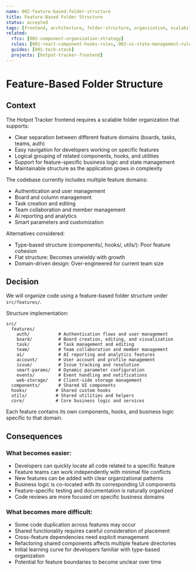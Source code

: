 ```yaml
---
name: 002-feature-based-folder-structure
title: Feature-Based Folder Structure
status: accepted
tags: [frontend, architecture, folder-structure, organization, scalability]
related:
  rfcs: [002-component-organization-strategy]
  rules: [001-react-component-hooks-rules, 003-ui-state-management-rules]
  guides: [001-tech-stack]
  projects: [hotpot-tracker-frontend]
---
```


# Feature-Based Folder Structure

## Context

The Hotpot Tracker frontend requires a scalable folder organization that supports:

- Clear separation between different feature domains (boards, tasks, teams, auth)
- Easy navigation for developers working on specific features
- Logical grouping of related components, hooks, and utilities
- Support for feature-specific business logic and state management
- Maintainable structure as the application grows in complexity

The codebase currently includes multiple feature domains:
- Authentication and user management
- Board and column management
- Task creation and editing
- Team collaboration and member management
- AI reporting and analytics
- Smart parameters and customization

Alternatives considered:
- Type-based structure (components/, hooks/, utils/): Poor feature cohesion
- Flat structure: Becomes unwieldy with growth
- Domain-driven design: Over-engineered for current team size

## Decision

We will organize code using a feature-based folder structure under `src/features/`.

Structure implementation:
```
src/
  features/
    auth/           # Authentication flows and user management
    board/          # Board creation, editing, and visualization
    task/           # Task management and editing
    team/           # Team collaboration and member management
    ai/             # AI reporting and analytics features
    account/        # User account and profile management
    issue/          # Issue tracking and resolution
    smart-params/   # Dynamic parameter configuration
    events/         # Event handling and notifications
    web-storage/    # Client-side storage management
  components/       # Shared UI components
  hooks/           # Shared custom hooks
  utils/           # Shared utilities and helpers
  core/            # Core business logic and services
```

Each feature contains its own components, hooks, and business logic specific to that domain.

## Consequences

### What becomes easier:
- Developers can quickly locate all code related to a specific feature
- Feature teams can work independently with minimal file conflicts
- New features can be added with clear organizational patterns
- Business logic is co-located with its corresponding UI components
- Feature-specific testing and documentation is naturally organized
- Code reviews are more focused on specific business domains

### What becomes more difficult:
- Some code duplication across features may occur
- Shared functionality requires careful consideration of placement
- Cross-feature dependencies need explicit management
- Refactoring shared components affects multiple feature directories
- Initial learning curve for developers familiar with type-based organization
- Potential for feature boundaries to become unclear over time
